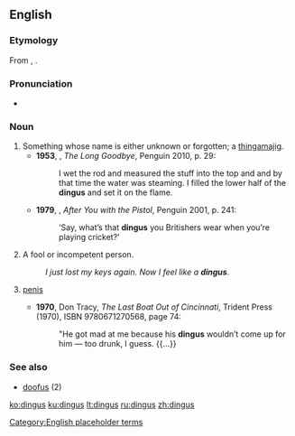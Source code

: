 ==English==

===Etymology===
From {{etyl|nl|en}} {{term|dinges|lang=nl}}, {{term|ding||thing|lang=nl}}.

===Pronunciation===
* {{IPA|/ˈdɪŋɡəs/|lang=en}}

===Noun===
{{en-noun|es}}

# Something whose name is either unknown or forgotten; a [[thingamajig]].
#* '''1953''', {{w|Raymond Chandler}}, ''The Long Goodbye'', Penguin 2010, p. 29:
#*: I wet the rod and measured the stuff into the top and and by that time the water was steaming. I filled the lower half of the '''dingus''' and set it on the flame.
#* '''1979''', {{w|Kyril Bonfiglioli}}, ''After You with the Pistol'', Penguin 2001, p. 241:
#*: ‘Say, what’s that '''dingus''' you Britishers wear when you’re playing cricket?’
# A fool or incompetent person.
#: ''I just lost my keys again. Now I feel like a '''dingus'''.''
# {{context|slang|vulgar|lang=en}} [[penis]]
#* '''1970''', Don Tracy, ''The Last Boat Out of Cincinnati'', Trident Press (1970), ISBN 9780671270568, page 74:
#*: "He got mad at me because his '''dingus''' wouldn’t come up for him — too drunk, I guess. {{…}}

===See also===
* [[doofus]] (2)

[[Category:English placeholder terms]]

[[ko:dingus]]
[[ku:dingus]]
[[lt:dingus]]
[[ru:dingus]]
[[zh:dingus]]